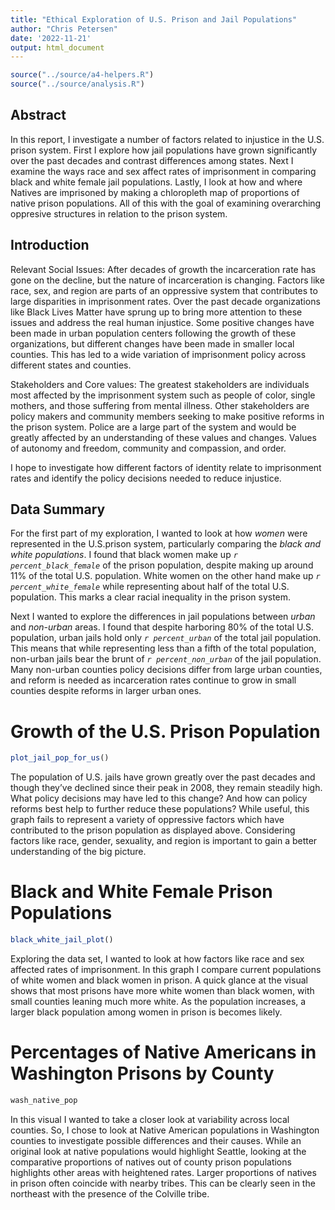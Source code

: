 ```yaml
---
title: "Ethical Exploration of U.S. Prison and Jail Populations"
author: "Chris Petersen"
date: '2022-11-21'
output: html_document
---
```


```r
source("../source/a4-helpers.R")
source("../source/analysis.R")
```

## Abstract 
In this report, I investigate a number of factors related to injustice in the U.S. prison system. First I explore how jail populations have grown significantly over the past decades and contrast differences among states. Next I examine the ways race and sex affect rates of imprisonment in comparing black and white female jail populations. Lastly, I look at how and where Natives are imprisoned by making a chloropleth map of  proportions of native prison populations. All of this with the goal of examining overarching oppresive structures in relation to the prison system.

## Introduction 

Relevant Social Issues:
After decades of growth the incarceration rate has gone on the decline, but the nature of incarceration is changing. Factors like race, sex, and region are parts of an oppressive system that contributes to large disparities in imprisonment rates. Over the past decade organizations like Black Lives Matter have sprung up to bring more attention to these issues and address the real human injustice. Some positive changes have been made in urban population centers following the growth of these organizations, but different changes have been made in smaller local counties. This has led to a wide variation of imprisonment policy across different states and counties.

Stakeholders and Core values:
The greatest stakeholders are individuals most affected by the imprisonment system such as people of color, single mothers, and those suffering from mental illness. Other stakeholders are policy makers and community members seeking to make positive reforms in the prison system. Police are a large part of the system and would be greatly affected by an understanding of these values and changes. Values of autonomy and freedom, community and compassion, and  order.

I hope to investigate how different factors of identity relate to imprisonment rates and identify the policy decisions needed to reduce injustice.

## Data Summary 
For the first part of my exploration, I wanted to look at how *women* were represented in the U.S.prison system, particularly comparing the *black and white populations*. I found that black women make up _*`r percent_black_female`*_ of the prison population, despite making up around 11% of the total U.S. population. White women on the other hand make up _*`r percent_white_female`*_ while representing about half of the total U.S. population. This marks a clear racial inequality in the prison system.

Next I wanted to explore the differences in jail populations between *urban* and *non-urban* areas. I found that despite harboring 80% of the total U.S. population, urban jails hold only _*`r percent_urban`*_ of the total jail population. This means that while representing less than a fifth of the total population, non-urban jails bear the brunt of _*`r percent_non_urban`*_ of the jail population. Many non-urban counties policy decisions differ from large urban counties, and reform is needed as incarceration rates continue to grow in small counties despite reforms in larger urban ones.

# Growth of the U.S. Prison Population

```r
plot_jail_pop_for_us()
```

The population of U.S. jails have grown greatly over the past decades and though they've declined since their peak in 2008, they remain steadily high. What policy decisions may have led to this change? And how can policy reforms best help to further reduce these populations? While useful, this graph fails to represent a variety of oppressive factors which have contributed to the prison population as displayed above. Considering factors like race, gender, sexuality, and region is important to gain a better understanding of the big picture.

# Black and White Female Prison Populations

```r
black_white_jail_plot()
```

Exploring the data set, I wanted to look at how factors like race and sex affected rates of imprisonment. In this graph I compare current populations of white women and black women in prison. A quick glance at the visual shows that most prisons have more white women than black women, with small counties leaning much more white. As the population increases, a larger black population among women in prison is becomes likely.

# Percentages of Native Americans in Washington Prisons by County

```r
wash_native_pop
```

In this visual I wanted to take a closer look at variability across local counties. So, I chose to look at Native American populations in Washington counties to investigate possible differences and their causes. While an original look at native populations would highlight Seattle, looking at the comparative proportions of natives out of county prison populations highlights other areas with heightened rates. Larger proportions of natives in prison often coincide with nearby tribes. This can be clearly seen in the northeast with the presence of the Colville tribe.